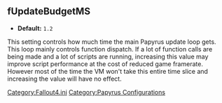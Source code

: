 <onlyinclude>
== fUpdateBudgetMS ==
* '''Default:''' <Code>1.2</Code>

This setting controls how much time the main Papyrus update loop gets.
This loop mainly controls function dispatch.
If a lot of function calls are being made and a lot of scripts are running, increasing this value may improve script performance at the cost of reduced game framerate.
However most of the time the VM won't take this entire time slice and increasing the value will have no effect.
</onlyinclude>


[[Category:Fallout4.ini]]
[[Category:Papyrus Configurations]]